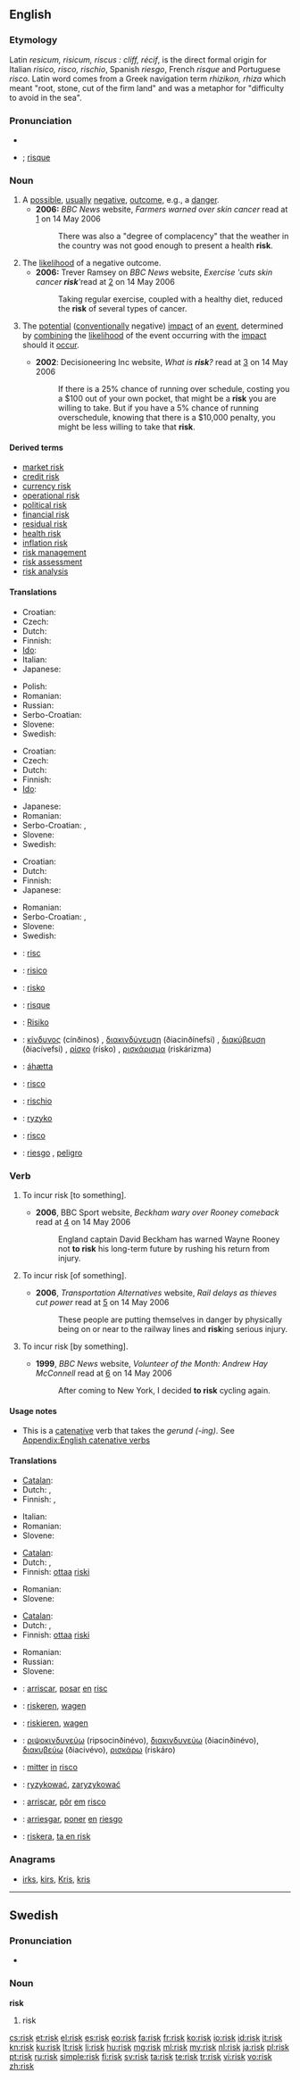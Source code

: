 {{wikipedia}}
{{Wikisource1911Enc|risk}}
==English==

===Etymology===
{{unreferenced}} <!-- contradicts OED for "risk" and DRAE for "riesgo"; disputed at [[Wiktionary:Feedback]] -->
Latin ''resicum, risicum, riscus : cliff, récif'', is the direct formal
origin for Italian ''risico, risco, rischio'', Spanish ''riesgo'', French ''risque'' and Portuguese ''risco''.  Latin word comes from a Greek navigation term ''rhizikon, rhiza'' which meant "root, stone, cut of the firm land" and was a metaphor for "difficulty to avoid in the sea".
{{etystub}}

===Pronunciation===
* {{audio|En-us-risk.ogg|Audio (US)}}
* {{homophones|RISC}}; [[risque]] {{qualifier|rare dialect}}

===Noun===
{{en-noun}}

# A [[possible]], [[usually]] [[negative]], [[outcome]], e.g., a [[danger]].
#* '''2006:''' ''BBC News'' website, ''Farmers warned over skin cancer'' read at [http://news.bbc.co.uk/1/hi/northern_ireland/4764525.stm] on 14 May 2006
#*: There was also a "degree of complacency" that the weather in the country was not good enough to present a health '''risk'''.
# The [[likelihood]] of a negative outcome.
#* '''2006:''' Trever Ramsey on ''BBC News'' website, ''Exercise 'cuts skin cancer '''risk'''' ''read at [http://news.bbc.co.uk/1/hi/health/4764535.stm] on 14 May 2006
#*: Taking regular exercise, coupled with a healthy diet, reduced the '''risk''' of several types of cancer.
# {{italbrac|Formal use in business, engineering, etc.}} The [[potential]] ([[conventionally]] negative) [[impact]] of an [[event]], determined by [[combining]] the [[likelihood]] of the event occurring with the [[impact]] should it [[occur]].
#* '''2002''': Decisioneering Inc website, ''What is '''risk'''?'' read at [http://www.decisioneering.com/risk-analysis.html] on 14 May 2006
#*: If there is a 25% chance of running over schedule, costing you a $100 out of your own pocket, that might be a '''risk''' you are willing to take. But if you have a 5% chance of running overschedule, knowing that there is a $10,000 penalty, you might be less willing to take that '''risk'''.

====Derived terms====
* [[market risk]]
* [[credit risk]]
* [[currency risk]]
* [[operational risk]]
* [[political risk]]
* [[financial risk]]
* [[residual risk]]
* [[health risk]]
* [[inflation risk]]
* [[risk management]]
* [[risk assessment]]
* [[risk analysis]]

====Translations====
{{trans-top|possible, usually negative, outcome}}
* Croatian: {{t-|hr|rizik|m|alt=rìzik}}
* Czech: {{t-|cs|riziko|n}}
* Dutch: {{t+|nl|risico|n}}
* Finnish: {{t+|fi|riski}}
* [[Ido]]: {{t+|io|risko|xs=Ido}}
* Italian: {{t+|it|rischio|m}}
* Japanese: {{t+|ja|リスク|tr=risuku}}
{{trans-mid}}
* Polish: {{t+|pl|ryzyko|n}}
* Romanian: {{t+|ro|risc|n}}
* Russian: {{t+|ru|риск|m}}
* Serbo-Croatian: {{t|sh|rizik|xs=Serbo-Croatian}}
* Slovene: {{t+|sl|tveganje|n}}
* Swedish: {{t+|sv|risk|c}}
{{trans-bottom}}

{{trans-top|likelihood of a negative outcome}}
* Croatian: {{t-|hr|rizik|m|alt=rìzik}}
* Czech: {{t-|cs|riziko|n}}
* Dutch: {{t+|nl|risico|n}}
* Finnish: {{t+|fi|riski}}
* [[Ido]]: {{t+|io|risko|xs=Ido}}
{{trans-mid}}
* Japanese: {{t+|ja|リスク|tr=risuku}}
* Romanian: {{t+|ro|risc|n}}
* Serbo-Croatian: {{t|sh|rizik|xs=Serbo-Croatian}},  {{t|sh|opasnost|xs=Serbo-Croatian}}
* Slovene: {{t+|sl|tveganje|n}}
* Swedish: {{t+|sv|risk|c}}
{{trans-bottom}}

{{trans-top|potential (conventionally negative) impact of an event}}
* Croatian: {{t-|hr|rizik|m|alt=rìzik}}
* Dutch: {{t+|nl|risico|n}}
* Finnish: {{t+|fi|riski}}
* Japanese: {{t+|ja|リスク|tr=risuku}}
{{trans-mid}}
* Romanian: {{t+|ro|risc|n}}
* Serbo-Croatian: {{t|sh|rizik|xs=Serbo-Croatian}},  {{t|sh|opasnost|xs=Serbo-Croatian}}
* Slovene: {{t+|sl|tveganje|n}}
* Swedish: {{t+|sv|risk|c}}
{{trans-bottom}}

{{checktrans-top}}
* {{ttbc|ca}}: [[risc]] {{m}}
* {{ttbc|nl}}: [[risico]] {{n}}
* {{ttbc|eo}}: [[risko]]
* {{ttbc|fr}}: [[risque]] {{m}}
* {{ttbc|de}}: [[Risiko]] {{n}}
* {{ttbc|el}}: [[κίνδυνος]] (cínðinos) {{m}}, [[διακινδύνευση]] (ðiacinðínefsi) {{f}}, [[διακύβευση]] (ðiacívefsi) {{f}}, [[ρίσκο]] (rísko) {{n}}, [[ρισκάρισμα]] (riskárizma) {{n}}
{{trans-mid}}
* {{ttbc|is}}: [[áhætta]] {{f}}
* {{ttbc|ia}}: [[risco]]
* {{ttbc|it}}: [[rischio]] {{m}}
* {{ttbc|pl}}: [[ryzyko]] {{n}}
* {{ttbc|pt}}: [[risco]] {{m}}
* {{ttbc|es}}: [[riesgo]] {{m}}, [[peligro]] {{m}}
{{trans-bottom}}

===Verb===
{{en-verb|risks|risking|risked}}

# {{transitive}} To incur risk [to something].
#* '''2006''', BBC Sport website, ''Beckham wary over Rooney comeback'' read at [http://news.bbc.co.uk/sport1/hi/football/world_cup_2006/teams/england/4769433.stm] on 14 May 2006
#*: England captain David Beckham has warned Wayne Rooney not '''to risk''' his long-term future by rushing his return from injury.
# {{transitive}} To incur risk [of something].
#* '''2006''', ''Transportation Alternatives'' website, ''Rail delays as thieves cut power'' read at [http://news.bbc.co.uk/1/hi/england/merseyside/4972476.stm] on 14 May 2006
#*: These people are putting themselves in danger by physically being on or near to the railway lines and '''risk'''ing serious injury.
# {{transitive}} To incur risk [by something].
#* '''1999''', ''BBC News'' website, ''Volunteer of the Month: Andrew Hay McConnell'' read at [http://www.transalt.org/press/magazine/994Summer/12volunteer.html] on 14 May 2006
#*: After coming to New York, I decided '''to risk''' cycling again.

====Usage notes====
* This is a [[catenative]] verb that takes the ''gerund (-ing)''. See [[Appendix:English catenative verbs]]

====Translations====
{{trans-top|to incur risk to something}}
* [[Catalan]]: {{t|ca|arriscar}}
* Dutch: {{t|nl|risico nemen}},  {{t-|nl|riskeren}}
* Finnish: {{t+|fi|vaarantaa}}, {{t-|fi|riskeerata}}
{{trans-mid}}
* Italian: {{t+|it|rischiare}}
* Romanian: {{t+|ro|risca}}
* Slovene: {{t+|sl|tvegati}}
{{trans-bottom}}

{{trans-top|to incur risk of something}}
* [[Catalan]]: {{t|ca|arriscar}}
* Dutch: {{t|nl|risico nemen}},  {{t-|nl|riskeren}}
* Finnish: [[ottaa]] [[riski]]
{{trans-mid}}
* Romanian: {{t+|ro|risca}}
* Slovene: {{t+|sl|tvegati}}
{{trans-bottom}}

{{trans-top|to incur risk by something}}
* [[Catalan]]: {{t|ca|arriscar}}
* Dutch: {{t|nl|risico nemen}},  {{t-|nl|riskeren}}
* Finnish: [[ottaa]] [[riski]]
{{trans-mid}}
* Romanian: {{t+|ro|risca}}
* Russian: {{t|ru|рисковать|tr=riskovat'}}
* Slovene: {{t+|sl|tvegati}}
{{trans-bottom}}

{{checktrans-top}}
* {{ttbc|ca}}: [[arriscar]], [[posar]] [[en]] [[risc]]
* {{ttbc|nl}}: [[riskeren]], [[wagen]]
* {{ttbc|de}}: [[riskieren]], [[wagen]]
* {{ttbc|el}}: [[ριψοκινδυνεύω]] (ripsocinðinévo), [[διακινδυνεύω]] (ðiacinðinévo), [[διακυβεύω]] (ðiacivévo), [[ρισκάρω]] (riskáro)
* {{ttbc|ia}}: [[mitter]] [[in]] [[risco]]
{{trans-mid}}
* {{ttbc|pl}}: [[ryzykować]], [[zaryzykować]]
* {{ttbc|pt}}: [[arriscar]], [[pôr]] [[em]] [[risco]]
* {{ttbc|es}}: [[arriesgar]], [[poner]] [[en]] [[riesgo]]
* {{ttbc|sv}}: [[riskera]], [[ta en risk]]
{{trans-bottom}}

===Anagrams===
* [[irks#English|irks]], [[kirs#English|kirs]], [[Kris#English|Kris]], [[kris#English|kris]]

----

==Swedish==

===Pronunciation===
* {{audio|Sv-risk.ogg|audio}}

===Noun===
{{sv-noun-reg-er}}
'''risk''' {{c}}

# risk

[[cs:risk]]
[[et:risk]]
[[el:risk]]
[[es:risk]]
[[eo:risk]]
[[fa:risk]]
[[fr:risk]]
[[ko:risk]]
[[io:risk]]
[[id:risk]]
[[it:risk]]
[[kn:risk]]
[[ku:risk]]
[[lt:risk]]
[[li:risk]]
[[hu:risk]]
[[mg:risk]]
[[ml:risk]]
[[my:risk]]
[[nl:risk]]
[[ja:risk]]
[[pl:risk]]
[[pt:risk]]
[[ru:risk]]
[[simple:risk]]
[[fi:risk]]
[[sv:risk]]
[[ta:risk]]
[[te:risk]]
[[tr:risk]]
[[vi:risk]]
[[vo:risk]]
[[zh:risk]]
